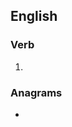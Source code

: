 ==English==

===Verb===
{{head|en|verb form}}

# {{en-third-person singular of|DIY}}

===Anagrams===
* {{anagrams|en|a=disy|Yids|yids}}